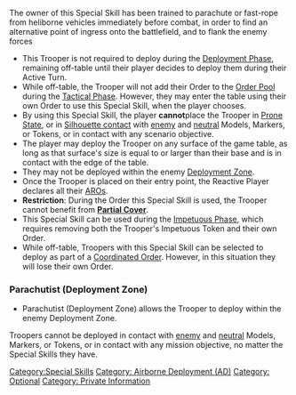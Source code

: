 {{n5-section-special-skills}}


The owner of this Special Skill has been trained to parachute or fast-rope from heliborne vehicles immediately before combat, in order to find an alternative point of ingress onto the battlefield, and to flank the enemy forces

{{css_skillbox |red| PARACHUTIST | LONG SKILL }}
{{skill-label | Airborne Deployment (AD), Optional, Private Information. }}
{{effects}}
* This Trooper is not required to deploy during the [[Deployment Phase]], remaining off-table until their player decides to deploy them during their Active Turn.
* While off-table, the Trooper will not add their Order to the [[Order Pool]] during the [[Tactical Phase]]. However, they may enter the table using their own Order to use this Special Skill, when the player chooses.
* By using this Special Skill, the player '''cannot '''place the Trooper in [[Prone State]], or in [[Silhouette contact]] with [[enemy]] and [[neutral]] Models, Markers, or Tokens, or in contact with any scenario objective.
* The player may deploy the Trooper on any surface of the game table, as long as that surface's size is equal to or larger than their base and is in contact with the edge of the table.
* They may not be deployed within the enemy [[Deployment Zone]]. 
* Once the Trooper is placed on their entry point, the Reactive Player declares all their [[ARO]]s.
* '''Restriction''': During the Order this Special Skill is used, the Trooper cannot benefit from '''[[Partial Cover]]'''.
* This Special Skill can be used during the [[Impetuous Phase]], which requires removing both the Trooper's Impetuous Token and their own Order.
* While off-table, Troopers with this Special Skill can be selected to deploy as part of a [[Coordinated Order]]. However, in this situation they will lose their own Order.

=== Parachutist (Deployment Zone) ===
* Parachutist (Deployment Zone) allows the Trooper to deploy within the enemy Deployment Zone.
{{css_skillbox-end}}


{{Remember-start}}
Troopers cannot be deployed in contact with [[enemy]] and [[neutral]] Models, Markers, or Tokens, or in contact with any mission objective, no matter the Special Skills they have.
{{Remember-end}}




[[Category:Special Skills]]

<!-- Label and Trait categories. -->
[[Category: Airborne Deployment (AD) ]]
[[Category: Optional ]]
[[Category: Private Information ]]